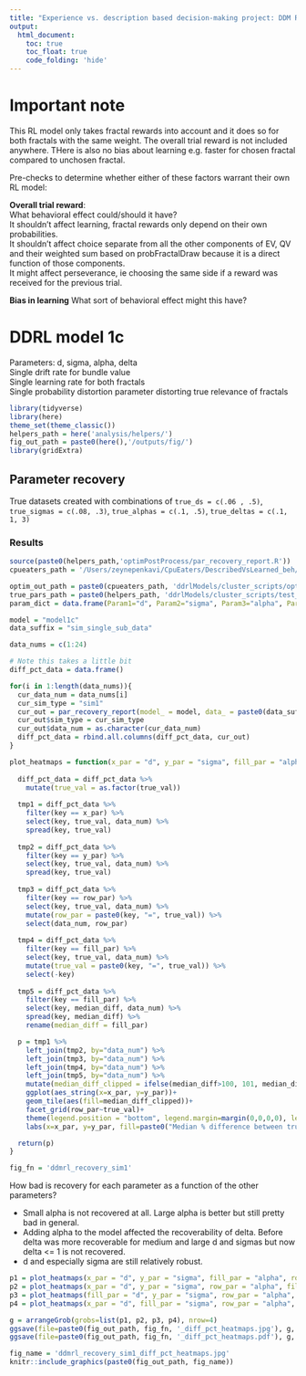 ```yaml
---
title: "Experience vs. description based decision-making project: DDM RL joint modeling"
output: 
  html_document:
    toc: true
    toc_float: true
    code_folding: 'hide'
---
```


# Important note

This RL model only takes fractal rewards into account and it does so for both fractals with the same weight. The overall trial reward is not included anywhere. THere is also no bias about learning e.g. faster for chosen fractal compared to unchosen fractal.  

Pre-checks to determine whether either of these factors warrant their own RL model:  

**Overall trial reward**:  
What behavioral effect could/should it have?   
It shouldn't affect learning, fractal rewards only depend on their own probabilities.   
It shouldn't affect choice separate from all the other components of EV, QV and their weighted sum based on probFractalDraw because it is a direct function of those components.  
It might affect perseverance, ie choosing the same side if a reward was received for the previous trial.  

**Bias in learning**
What sort of behavioral effect might this have?  

# DDRL model 1c

Parameters: d, sigma, alpha, delta    
Single drift rate for bundle value  
Single learning rate for both fractals  
Single probability distortion parameter distorting true relevance of fractals  

```r
library(tidyverse)
library(here)
theme_set(theme_classic())
helpers_path = here('analysis/helpers/')
fig_out_path = paste0(here(),'/outputs/fig/')
library(gridExtra)

```

## Parameter recovery

True datasets created with combinations of `true_ds = c(.06 , .5)`, `true_sigmas = c(.08, .3)`, `true_alphas = c(.1, .5)`, `true_deltas = c(.1, 1, 3)`

### Results

```r
source(paste0(helpers_path,'optimPostProcess/par_recovery_report.R'))
cpueaters_path = '/Users/zeynepenkavi/CpuEaters/DescribedVsLearned_beh/analysis/helpers/'
```

```r
optim_out_path = paste0(cpueaters_path, 'ddrlModels/cluster_scripts/optim_out/')
true_pars_path = paste0(helpers_path, 'ddrlModels/cluster_scripts/test_data/')
param_dict = data.frame(Param1="d", Param2="sigma", Param3="alpha", Param4="delta", Result="nll")

model = "model1c"
data_suffix = "sim_single_sub_data"

data_nums = c(1:24)

# Note this takes a little bit
diff_pct_data = data.frame()

for(i in 1:length(data_nums)){
  cur_data_num = data_nums[i]
  cur_sim_type = "sim1"
  cur_out = par_recovery_report(model_ = model, data_ = paste0(data_suffix,cur_data_num), optim_out_path_= paste0(optim_out_path, cur_sim_type, '/'), true_pars_path_ = true_pars_path, diff_pct_plots_ = TRUE, param_dict_ = param_dict)$diff_pct_data
  cur_out$sim_type = cur_sim_type
  cur_out$data_num = as.character(cur_data_num)
  diff_pct_data = rbind.all.columns(diff_pct_data, cur_out)
}

```


```r
plot_heatmaps = function(x_par = "d", y_par = "sigma", fill_par = "alpha", row_par = "delta"){
  
  diff_pct_data = diff_pct_data %>%
    mutate(true_val = as.factor(true_val))
  
  tmp1 = diff_pct_data %>%
    filter(key == x_par) %>%
    select(key, true_val, data_num) %>%
    spread(key, true_val)
  
  tmp2 = diff_pct_data %>%
    filter(key == y_par) %>%
    select(key, true_val, data_num) %>%
    spread(key, true_val)
  
  tmp3 = diff_pct_data %>%
    filter(key == row_par) %>%
    select(key, true_val, data_num) %>%
    mutate(row_par = paste0(key, "=", true_val)) %>%
    select(data_num, row_par)
  
  tmp4 = diff_pct_data %>%
    filter(key == fill_par) %>%
    select(key, true_val, data_num) %>%
    mutate(true_val = paste0(key, "=", true_val)) %>%
    select(-key)
  
  tmp5 = diff_pct_data %>%
    filter(key == fill_par) %>%
    select(key, median_diff, data_num) %>%
    spread(key, median_diff) %>%
    rename(median_diff = fill_par)

  p = tmp1 %>%
    left_join(tmp2, by="data_num") %>%
    left_join(tmp3, by="data_num") %>%
    left_join(tmp4, by="data_num") %>% 
    left_join(tmp5, by="data_num") %>%
    mutate(median_diff_clipped = ifelse(median_diff>100, 101, median_diff)) %>%
    ggplot(aes_string(x=x_par, y=y_par))+
    geom_tile(aes(fill=median_diff_clipped))+
    facet_grid(row_par~true_val)+
    theme(legend.position = "bottom", legend.margin=margin(0,0,0,0), legend.box.margin=margin(-10,-10,0,-10))+
    labs(x=x_par, y=y_par, fill=paste0("Median % difference between true and estimated ", fill_par))

  return(p)
}
```

```r
fig_fn = 'ddmrl_recovery_sim1'
```

How bad is recovery for each parameter as a function of the other parameters?  

- Small alpha is not recovered at all. Large alpha is better but still pretty bad in general.
- Adding alpha to the model affected the recoverability of delta. Before delta was more recoverable for medium and large d and sigmas but now delta <= 1 is not recovered.
- d and especially sigma are still relatively robust.

```r
p1 = plot_heatmaps(x_par = "d", y_par = "sigma", fill_par = "alpha", row_par = "delta")
p2 = plot_heatmaps(x_par = "d", y_par = "sigma", row_par = "alpha", fill_par = "delta")
p3 = plot_heatmaps(fill_par = "d", y_par = "sigma", row_par = "alpha", x_par = "delta")
p4 = plot_heatmaps(x_par = "d", fill_par = "sigma", row_par = "alpha", y_par = "delta")

```

```r
g = arrangeGrob(grobs=list(p1, p2, p3, p4), nrow=4)
ggsave(file=paste0(fig_out_path, fig_fn, '_diff_pct_heatmaps.jpg'), g, height = 11, width=8, units="in")
ggsave(file=paste0(fig_out_path, fig_fn, '_diff_pct_heatmaps.pdf'), g, height = 11, width=8, units="in")
```

```r
fig_name = 'ddmrl_recovery_sim1_diff_pct_heatmaps.jpg'
knitr::include_graphics(paste0(fig_out_path, fig_name))
```